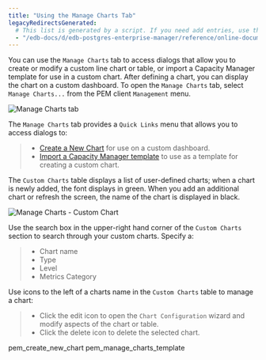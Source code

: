 ```yaml
---
title: "Using the Manage Charts Tab"
legacyRedirectsGenerated:
  # This list is generated by a script. If you need add entries, use the `legacyRedirects` key.
  - "/edb-docs/d/edb-postgres-enterprise-manager/reference/online-documentation/8.0/pem_manage_charts.html"
---
```


<div id="pem_manage_charts" class="registered_link"></div>

You can use the `Manage Charts` tab to access dialogs that allow you to create or modify a custom line chart or table, or import a Capacity Manager template for use in a custom chart. After defining a chart, you can display the chart on a custom dashboard. To open the `Manage Charts` tab, select `Manage Charts...` from the PEM client `Management` menu.

![Manage Charts tab](../../images/pem_manage_charts.png)

The `Manage Charts` tab provides a `Quick Links` menu that allows you to access dialogs to:

> -   [Create a New Chart](01_pem_create_new_chart/#pem_create_new_chart) for use on a custom dashboard.
> -   [Import a Capacity Manager template](02_pem_manage_charts_template/#pem_manage_charts_template) to use as a template for creating a custom chart.

The `Custom Charts` table displays a list of user-defined charts; when a chart is newly added, the font displays in green. When you add an additional chart or refresh the screen, the name of the chart is displayed in black.

![Manage Charts - Custom Chart](../../images/pem_manage_charts_custom_chart.png)

Use the search box in the upper-right hand corner of the `Custom Charts` section to search through your custom charts. Specify a:

> -   Chart name
> -   Type
> -   Level
> -   Metrics Category

Use icons to the left of a charts name in the `Custom Charts` table to manage a chart:

> -   Click the edit icon to open the `Chart Configuration` wizard and modify aspects of the chart or table.
> -   Click the delete icon to delete the selected chart.

<div class="toctree" maxdepth="2">

pem_create_new_chart pem_manage_charts_template

</div>
